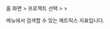 홈 화면 &gt; 프로젝트 선택 &gt; <Cmdname sid="analysis" className="uitext" /> &gt; <Cmdname sid="tag_count" className="uitext" />

<Cmdname sid="tag_count" className="uitext" /> 메뉴에서 검색할 수 있는 메트릭스 지표입니다.